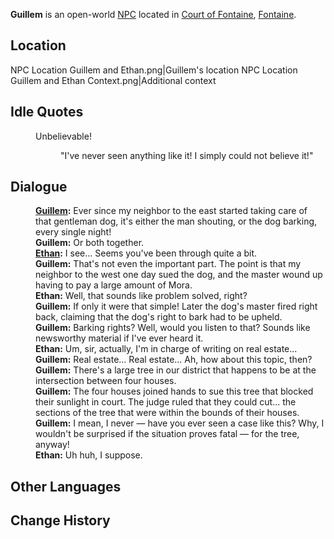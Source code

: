 {{Meta
<!-- Remove this template after adding the missing info -->
|missing_NPC_profile  = yes
}}
{{Character Infobox
|type             = Open-World NPC
|image            = NPC Guillem.png
|realname         = <!-- Optional, if different from in-game name -->
|deceased         = <!-- Past (for deceased prior to events of the game) or free response -->
|region           = Fontaine
|location         = Fontaine
|affiliation      = 
|title            = 

|ancestry         = <!-- Clan/family -->
|father           = 
|mother           = 
|spouse           = 
|sibling          = 
|child            = 
|relative         = 

|voiceEN          = 
|voiceCN          = 
|voiceJP          = 
|voiceKR          = 
|dialoguereward   = 
}}
'''Guillem''' is an open-world [[NPC]] located in [[Court of Fontaine]], [[Fontaine]].
<!-- Following a certain dialogue branch for the first time gives the player AMOUNT_AS_WORD [[Item]]. -->

==Location==
<gallery>
NPC Location Guillem and Ethan.png|Guillem's location
NPC Location Guillem and Ethan Context.png|Additional context
</gallery>
<!--
==Profile==
''(To be added.)''

===Appearance===
''(To be added.)''

==Quests and Events==
{{Quests and Events}}
-->
==Idle Quotes==
{{Dialogue Start}}
: {{DIcon|Idle}} Unbelievable!
:: {{A|VO Guillem 01.ogg}} "I've never seen anything like it! I simply could not believe it!"
{{Dialogue End}}

==Dialogue==
{{Dialogue Start}}
:'''[[Guillem]]:''' Ever since my neighbor to the east started taking care of that gentleman dog, it's either the man shouting, or the dog barking, every single night!
:'''Guillem:''' Or both together.
:'''[[Ethan]]:''' I see... Seems you've been through quite a bit.
:'''Guillem:''' That's not even the important part. The point is that my neighbor to the west one day sued the dog, and the master wound up having to pay a large amount of Mora.
:'''Ethan:''' Well, that sounds like problem solved, right?
:'''Guillem:''' If only it were that simple! Later the dog's master fired right back, claiming that the dog's right to bark had to be upheld.
:'''Guillem:''' Barking rights? Well, would you listen to that? Sounds like newsworthy material if I've ever heard it.
:'''Ethan:''' Um, sir, actually, I'm in charge of writing on real estate...
:'''Guillem:''' Real estate... Real estate... Ah, how about this topic, then?
:'''Guillem:''' There's a large tree in our district that happens to be at the intersection between four houses.
:'''Guillem:''' The four houses joined hands to sue this tree that blocked their sunlight in court. The judge ruled that they could cut... the sections of the tree that were within the bounds of their houses.
:'''Guillem:''' I mean, I never &mdash; have you ever seen a case like this? Why, I wouldn't be surprised if the situation proves fatal &mdash; for the tree, anyway!
:'''Ethan:''' Uh huh, I suppose.
{{Dialogue End}}
<!--
==Event Dialogue==
===Event Name===
{{Dialogue Start}}
:'''Guillem:'''
{{Dialogue End}}
-->
==Other Languages==
{{Other Languages|default_hidden=1
|en      = Guillem
|zhs     = 纪尧姆
|zhs_rm  = Jìyáomǔ
|zht     = 紀堯姆
|zht_rm  = Jìyáomǔ
|ja      = ギヨーム
|ja_rm   = Giyoomu
|ko      = 기욤
|es      = Guillem
|fr      = Guillem
|ru      = Гильем
|th      = Guillem
|vi      = Guillem
|de      = Guillem
|id      = Guillem
|pt      = Guillem
|tr      = Guillem
|it      = Guillem
}}

==Change History==
{{Change History|4.0}}
<!--
==References==
{{Reflist}}
-->